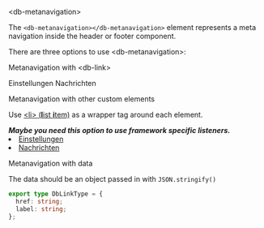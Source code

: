 

<Meta title="02-Navigation/Meta Navigation/Intro" />

<db-headline variant="1">&lt;db-metanavigation&gt;</db-headline>

The `<db-metanavigation></db-metanavigation>` element represents a meta navigation inside the header or footer component.

There are three options to use &lt;db-metanavigation&gt;:

<db-headline>Metanavigation with &lt;db-link&gt;</db-headline>

<Canvas>
  <db-metanavigation>
    <db-link icon="settings" href="#">
      Einstellungen
    </db-link>
    <db-link icon="chat" icononly href="#">
      Nachrichten
    </db-link>
  </db-metanavigation>
</Canvas>

<db-headline>Metanavigation with other custom elements</db-headline>

Use [&lt;li&gt; (**l**ist **i**tem)](https://developer.mozilla.org/en-US/docs/Web/HTML/Element/li) as a wrapper tag around each element.

<i>
  <strong>
    Maybe you need this option to use framework specific listeners.
  </strong>
</i>

<Canvas>
  <db-metanavigation>
    <li>
      <a href="#" title="Title text" rel="configuration">
        Einstellungen
      </a>
    </li>
    <li>
      <a href="#" title="Title text" rel="messages">
        Nachrichten
      </a>
    </li>
  </db-metanavigation>
</Canvas>

<db-headline>Metanavigation with data</db-headline>

<Canvas>
  <db-metanavigation data={mockData()} />
</Canvas>

The data should be an object passed in with `JSON.stringify()`

```typescript
export type DbLinkType = {
  href: string;
  label: string;
};
```

<Readme />
